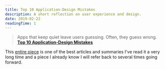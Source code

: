 ```yaml
---
title: Top 10 Application-Design Mistakes
description: A short reflection on user experience and design.
date: 2019-02-22
readingTime: 1
---
```


>Apps that keep quiet leave users guessing. Often, they guess wrong.
**<a href="https://www.nngroup.com/articles/top-10-application-design-mistakes/">Top 10 Application-Design Mistakes</a>**

This <a href="https://www.nngroup.com/articles/top-10-application-design-mistakes/">entire piece</a> is one of the best articles and summaries I've read it a very long time and a piece I already know I will refer back to several times going forward.
